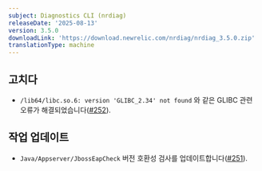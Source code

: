 ```yaml
---
subject: Diagnostics CLI (nrdiag)
releaseDate: '2025-08-13'
version: 3.5.0
downloadLink: 'https://download.newrelic.com/nrdiag/nrdiag_3.5.0.zip'
translationType: machine
---
```


## 고치다

* `/lib64/libc.so.6: version 'GLIBC_2.34' not found` 와 같은 GLIBC 관련 오류가 해결되었습니다([#252](https://github.com/newrelic/newrelic-diagnostics-cli/pull/252)).

## 작업 업데이트

* `Java/Appserver/JbossEapCheck` 버전 호환성 검사를 업데이트합니다([#251](https://github.com/newrelic/newrelic-diagnostics-cli/pull/251)).